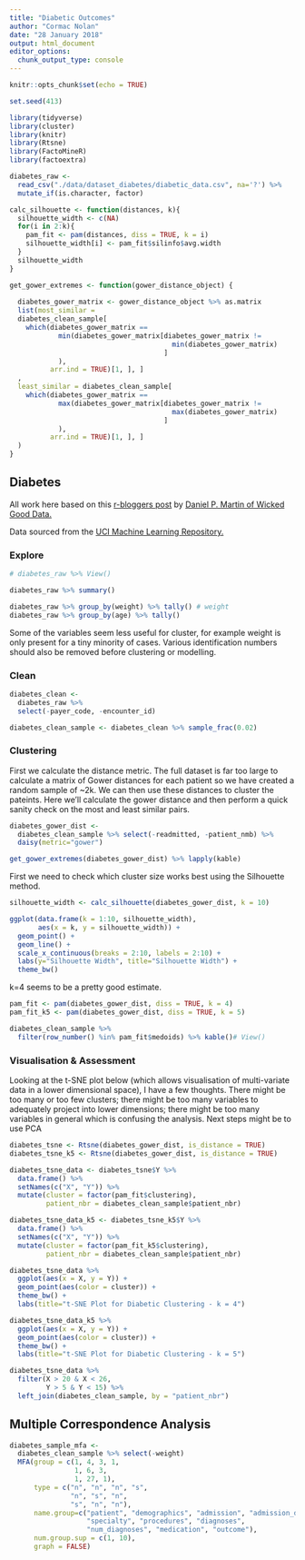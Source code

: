 ```yaml
---
title: "Diabetic Outcomes"
author: "Cormac Nolan"
date: "28 January 2018"
output: html_document
editor_options: 
  chunk_output_type: console
---
```


```r
knitr::opts_chunk$set(echo = TRUE)

set.seed(413)
```

```r
library(tidyverse)
library(cluster)
library(knitr)
library(Rtsne)
library(FactoMineR)
library(factoextra)

diabetes_raw <- 
  read_csv("./data/dataset_diabetes/diabetic_data.csv", na='?') %>% 
  mutate_if(is.character, factor)
```

```r

calc_silhouette <- function(distances, k){
  silhouette_width <- c(NA)
  for(i in 2:k){
    pam_fit <- pam(distances, diss = TRUE, k = i)
    silhouette_width[i] <- pam_fit$silinfo$avg.width
  }  
  silhouette_width
}

get_gower_extremes <- function(gower_distance_object) {
  
  diabetes_gower_matrix <- gower_distance_object %>% as.matrix
  list(most_similar = 
  diabetes_clean_sample[
    which(diabetes_gower_matrix ==
            min(diabetes_gower_matrix[diabetes_gower_matrix !=
                                        min(diabetes_gower_matrix)
                                      ]
            ),
          arr.ind = TRUE)[1, ], ]
  ,
  least_similar = diabetes_clean_sample[
    which(diabetes_gower_matrix ==
            max(diabetes_gower_matrix[diabetes_gower_matrix !=
                                        max(diabetes_gower_matrix)
                                      ]
            ),
          arr.ind = TRUE)[1, ], ]
  )
}

```

## Diabetes {.tabset}
All work here based on this [r-bloggers post](https://www.r-bloggers.com/clustering-mixed-data-types-in-r/) by [Daniel P. Martin of Wicked Good Data.](https://dpmartin42.github.io/)

Data sourced from the [UCI Machine Learning Repository.](https://archive.ics.uci.edu/ml/datasets.html?area=&att=&format=&numAtt=&numIns=&sort=nameUp&task=clu&type=&view=table)


### Explore
```r
# diabetes_raw %>% View()

diabetes_raw %>% summary()

diabetes_raw %>% group_by(weight) %>% tally() # weight
diabetes_raw %>% group_by(age) %>% tally()

```
Some of the variables seem less useful for cluster, for example weight is only present for a tiny minority of cases. Various identification numbers should also be removed before clustering or modelling.


### Clean
```r
diabetes_clean <-
  diabetes_raw %>% 
  select(-payer_code, -encounter_id)

diabetes_clean_sample <- diabetes_clean %>% sample_frac(0.02)

```

### Clustering
First we calculate the distance metric. The full dataset is far too large to calculate a matrix of Gower distances for each patient so we have created a random sample of ~2k. We can then use these distances to cluster the pateints. Here we'll calculate the gower distance and then perform a quick sanity check on the most and least similar pairs.
```r
diabetes_gower_dist <- 
  diabetes_clean_sample %>% select(-readmitted, -patient_nmb) %>% 
  daisy(metric="gower")

get_gower_extremes(diabetes_gower_dist) %>% lapply(kable)

```

First we need to check which cluster size works best using the Silhouette method.
```r
silhouette_width <- calc_silhouette(diabetes_gower_dist, k = 10)

ggplot(data.frame(k = 1:10, silhouette_width),
       aes(x = k, y = silhouette_width)) + 
  geom_point() +
  geom_line() +
  scale_x_continuous(breaks = 2:10, labels = 2:10) +
  labs(y="Silhouette Width", title="Silhouette Width") +
  theme_bw()
```

k=4 seems to be a pretty good estimate.


```r
pam_fit <- pam(diabetes_gower_dist, diss = TRUE, k = 4)
pam_fit_k5 <- pam(diabetes_gower_dist, diss = TRUE, k = 5)

diabetes_clean_sample %>%
  filter(row_number() %in% pam_fit$medoids) %>% kable()# View()

```

### Visualisation & Assessment
Looking at the t-SNE plot below (which allows visualisation of multi-variate data in a lower dimensional space), I have a few thoughts. There might be too many or too few clusters; there might be too many variables to adequately project into lower dimensions; there might be too many variables in general which is confusing the analysis. Next steps might be to use PCA
```r
diabetes_tsne <- Rtsne(diabetes_gower_dist, is_distance = TRUE)
diabetes_tsne_k5 <- Rtsne(diabetes_gower_dist, is_distance = TRUE)

diabetes_tsne_data <- diabetes_tsne$Y %>%
  data.frame() %>%
  setNames(c("X", "Y")) %>%
  mutate(cluster = factor(pam_fit$clustering),
         patient_nbr = diabetes_clean_sample$patient_nbr) 

diabetes_tsne_data_k5 <- diabetes_tsne_k5$Y %>%
  data.frame() %>%
  setNames(c("X", "Y")) %>%
  mutate(cluster = factor(pam_fit_k5$clustering),
         patient_nbr = diabetes_clean_sample$patient_nbr) 

diabetes_tsne_data %>% 
  ggplot(aes(x = X, y = Y)) +
  geom_point(aes(color = cluster)) +
  theme_bw() +
  labs(title="t-SNE Plot for Diabetic Clustering - k = 4")

diabetes_tsne_data_k5 %>% 
  ggplot(aes(x = X, y = Y)) +
  geom_point(aes(color = cluster)) +
  theme_bw() +
  labs(title="t-SNE Plot for Diabetic Clustering - k = 5")

diabetes_tsne_data %>% 
  filter(X > 20 & X < 26,
         Y > 5 & Y < 15) %>%
  left_join(diabetes_clean_sample, by = "patient_nbr")

```

## Multiple Correspondence Analysis
```r
diabetes_sample_mfa <-
  diabetes_clean_sample %>% select(-weight)
  MFA(group = c(1, 4, 3, 1, 
                1, 6, 3,
                1, 27, 1),
      type = c("n", "n", "n", "s", 
               "n", "s", "n",
               "s", "n", "n"),
      name.group=c("patient", "demographics", "admission", "admission_dur",
                   "specialty", "procedures", "diagnoses",
                   "num_diagnoses", "medication", "outcome"),
      num.group.sup = c(1, 10),
      graph = FALSE)



```